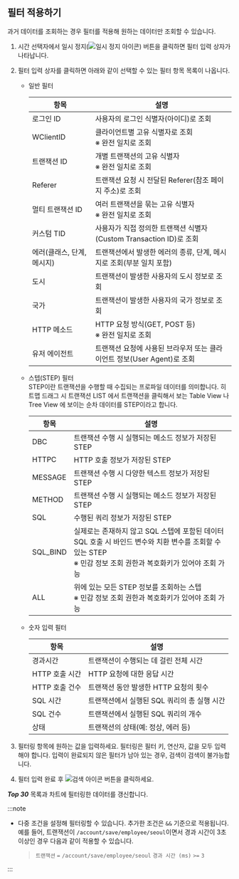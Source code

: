 ## 필터 적용하기

과거 데이터를 조회하는 경우 필터를 적용해 원하는 데이터만 조회할 수 있습니다.

1. 시간 선택자에서 일시 정지(![일시 정지 아이콘](/img/ico-pause.svg)) 버튼을 클릭하면 필터 입력 상자가 나타납니다.

1. 필터 입력 상자를 클릭하면 아래와 같이 선택할 수 있는 필터 항목 목록이 나옵니다.

    * 일반 필터  

        | 항목                       | 설명                                                           |
        | ------------------------ | -------------------------------------------------------------- |
        | 로그인 ID                  | 사용자의 로그인 식별자(아이디)로 조회                                   |
        | WClientID                | 클라이언트별 고유 식별자로 조회 <br /> ※ 완전 일치로 조회                  |
        | 트랜잭션 ID                | 개별 트랜잭션의 고유 식별자 <br /> ※ 완전 일치로 조회                     |
        | Referer                  | 트랜잭션 요청 시 전달된 Referer(참조 페이지 주소)로 조회                  |
        | 멀티 트랜잭션 ID            | 여러 트랜잭션을 묶는 고유 식별자 <br /> ※ 완전 일치로 조회                 |
        | 커스텀 TID                 | 사용자가 직접 정의한 트랜잭션 식별자(Custom Transaction ID)로 조회       |
        | 에러(클래스, 단계, 메시지) | 트랜잭션에서 발생한 에러의 종류, 단계, 메시지로 조회(부분 일치 포함)              |
        | 도시                       | 트랜잭션이 발생한 사용자의 도시 정보로 조회                             |
        | 국가                       | 트랜잭션이 발생한 사용자의 국가 정보로 조회                             |
        | HTTP 메소드                | HTTP 요청 방식(GET, POST 등) <br /> ※ 완전 일치로 조회               |
        | 유저 에이전트              | 트랜잭션 요청에 사용된 브라우저 또는 클라이언트 정보(User Agent)로 조회       |

    * 스텝(STEP) 필터  
    STEP이란 트랜잭션을 수행할 때 수집되는 프로파일 데이터를 의미합니다. 히트맵 드래그 시 트랜잭션 LIST 에서 트랜잭션을 클릭해서 보는 Table View 나 Tree View 에 보이는 순차 데이터를 STEP이라고 합니다.

        | 항목       | 설명                                                                                                                                                   |
        | --------- | ---------------------------------------------------------------------------------------------------------------------------------------------------- |
        | DBC       | 트랜잭션 수행 시 실행되는 메소드 정보가 저장된 STEP                                                                                                             |
        | HTTPC     | HTTP 호출 정보가 저장된 STEP                                                                                                                             |
        | MESSAGE   | 트랜잭션 수행 시 다양한 텍스트 정보가 저장된 STEP                                                                                                                |
        | METHOD    | 트랜잭션 수행 시 실행되는 메소드 정보가 저장된 STEP                                                                                                             |
        | SQL       | 수행된 쿼리 정보가 저장된 STEP                                                                                                                             |
        | SQL_BIND  | 실제로는 존재하지 않고 SQL 스텝에 포함된 데이터 <br /> SQL 호출 시 바인드 변수와 치환 변수를 조회할 수 있는 STEP <br />※ 민감 정보 조회 권한과 복호화키가 있어야 조회 가능 |
        | ALL       | 위에 있는 모든 STEP 정보를 조회하는 스텝 <br /> ※ 민감 정보 조회 권한과 복호화키가 있어야 조회 가능                                                          |

    * 숫자 입력 필터  

        | 항목             | 설명 |
        |-----------------|------|
        | 경과시간          | 트랜잭션이 수행되는 데 걸린 전체 시간 |
        | HTTP 호출 시간    | HTTP 요청에 대한 응답 시간 |
        | HTTP 호출 건수    | 트랜잭션 동안 발생한 HTTP 요청의 횟수 |
        | SQL 시간         | 트랜잭션에서 실행된 SQL 쿼리의 총 실행 시간 |
        | SQL 건수         | 트랜잭션에서 실행된 SQL 쿼리의 개수 |
        | 상태             | 트랜잭션의 상태(예: 정상, 에러 등) |


1. 필터링 항목에 원하는 값을 입력하세요. 필터링은 필터 키, 연산자, 값을 모두 입력해야 합니다. 입력이 완료되지 않은 필터가 남아 있는 경우, 검색이 검색이 불가능합니다.

1. 필터 입력 완료 후 ![검색 아이콘](/img/ico-btn-search.png) 버튼을 클릭하세요. 

***Top 30*** 목록과 <Cmdname sid="transaction_map" className="uitext" /> 차트에 필터링한 데이터를 갱신합니다.

:::note

* 다중 조건을 설정해 필터링할 수 있습니다. 추가한 조건은 `&&` 기준으로 적용됩니다. 예를 들어, 트랜잭션이 `/account/save/employee/seoul`이면서 경과 시간이 3초 이상인 경우 다음과 같이 적용할 수 있습니다.

  > `트랜잭션` `=` `/account/save/employee/seoul` `경과 시간 (ms)` `>=` `3`

:::